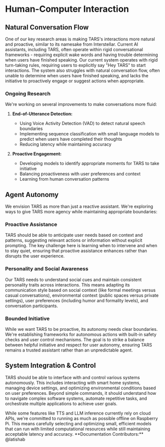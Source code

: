 
# Human-Computer Interaction

## Natural Conversation Flow

One of our key research areas is making TARS's interactions more natural and proactive, similar to its namesake from Interstellar. Current AI assistants, including TARS, often operate within rigid conversational frameworks - requiring explicit wake words and having trouble determining when users have finished speaking. Our current system operates with rigid turn-taking rules, requiring users to explicitly say "Hey TARS" to start interactions. The system also struggles with natural conversation flow, often unable to determine when users have finished speaking, and lacks the initiative to proactively engage or suggest actions when appropriate.

### Ongoing Research

We're working on several improvements to make conversations more fluid:

1. **End-of-Utterance Detection:**
   - Using Voice Activity Detection (VAD) to detect natural speech boundaries
   - Implementing sequence classification with small language models to predict when users have completed their thoughts
   - Reducing latency while maintaining accuracy

2. **Proactive Engagement:**
   - Developing models to identify appropriate moments for TARS to take initiative
   - Balancing proactiveness with user preferences and context
   - Learning from human conversation patterns

## Agent Autonomy

We envision TARS as more than just a reactive assistant. We're exploring ways to give TARS more agency while maintaining appropriate boundaries:

### Proactive Assistance
TARS should be able to anticipate user needs based on context and patterns, suggesting relevant actions or information without explicit prompting. The key challenge here is learning when to intervene and when to stay quiet, ensuring that proactive assistance enhances rather than disrupts the user experience.

### Personality and Social Awareness
Our TARS needs to understand social cues and maintain consistent personality traits across interactions. This means adapting its communication style based on social context (like formal meetings versus casual conversations), environmental context (public spaces versus private settings), user preferences (including humor and formality levels), and conversation participants.

### Bounded Initiative
While we want TARS to be proactive, its autonomy needs clear boundaries. We're establishing frameworks for autonomous actions with built-in safety checks and user control mechanisms. The goal is to strike a balance between helpful initiative and respect for user autonomy, ensuring TARS remains a trusted assistant rather than an unpredictable agent.

## System Integration & Control

TARS should be able to interface with and control various systems autonomously. This includes interacting with smart home systems, managing device settings, and optimizing environmental conditions based on user preferences. Beyond simple commands, it should understand how to navigate complex software systems, automate repetitive tasks, and orchestrate multiple applications to achieve user goals. 

<Callout type="warning" emoji="⚠️">
  While some features like TTS and LLM inference currently rely on cloud APIs, we're committed to running as much as possible offline on Raspberry Pi. This means carefully selecting and optimizing small, efficient models that can run with limited computational resources while still maintaining acceptable latency and accuracy.
</Callout>

<Callout type="default" emoji="👉">
  **Documentation Contributors:** @latishab
</Callout> 